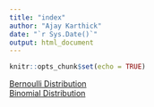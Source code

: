 ```yaml
---
title: "index"
author: "Ajay Karthick"
date: "`r Sys.Date()`"
output: html_document
---
```


```r
knitr::opts_chunk$set(echo = TRUE)
```

[Bernoulli Distribution](probability/bernoulli-distribution.html)\
[Binomial Distribution](probability/binom_distribution.html)